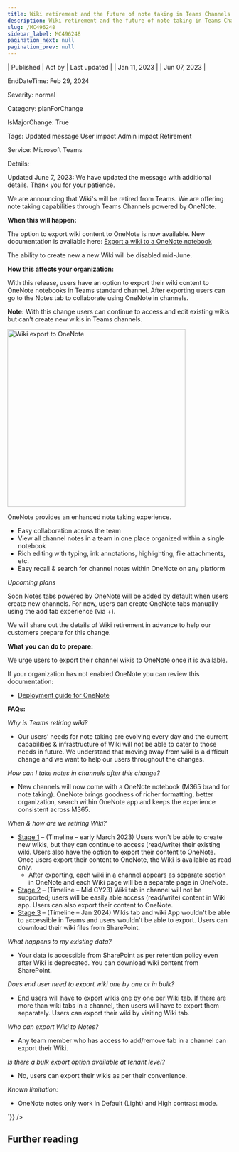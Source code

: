 ```yaml
---
title: Wiki retirement and the future of note taking in Teams Channels
description: Wiki retirement and the future of note taking in Teams Channels
slug: /MC496248
sidebar_label: MC496248
pagination_next: null
pagination_prev: null
---
```



| Published | Act by | Last updated |
| Jan 11, 2023 |  | Jun 07, 2023 |

EndDateTime: Feb 29, 2024

Severity: normal

Category: planForChange

IsMajorChange: True

Tags: Updated message User impact Admin impact Retirement

Service: Microsoft Teams

Details: 

<div dangerouslySetInnerHTML={{__html:`
<p>Updated June 7, 2023: We have updated the message with additional details. Thank you for your patience.</p><p>We are announcing that Wiki's will be retired from Teams. We are offering note taking capabilities through Teams Channels powered by OneNote.</p><p><b>When this will happen:</b> 
</p><p>The option to export wiki content to OneNote is now available. New documentation is available here: <a href="https://support.microsoft.com/en-us/office/export-a-wiki-to-a-onenote-notebook-8cd8ab0c-2314-42b0-a1d0-5c6c4c5e1547" target="_blank">Export a wiki to a OneNote notebook</a></p><p>The ability to create new a new Wiki will be disabled mid-June.</p><p><b>How this affects your organization:</b>
</p><p>With this release, users have an option to export their wiki content to OneNote notebooks in Teams standard channel. After exporting users can go to the Notes tab to collaborate using OneNote in channels. 
</p><p><b>Note:</b> With this change users can continue to access and edit existing wikis but can’t create new wikis in Teams channels.
</p><p><img src="https://img-prod-cms-rt-microsoft-com.akamaized.net/cms/api/am/imageFileData/RE5egwT?ver=2d0e&quot;" width="400" height="" alt="Wiki export to OneNote">
</p><p>OneNote provides an enhanced note taking experience. 
</p><ul><li>Easy collaboration across the team
</li><li>View all channel notes in a team in one place organized within a single notebook
</li><li>Rich editing with typing, ink annotations, highlighting, file attachments, etc.
</li><li>Easy recall &amp; search for channel notes within OneNote on any platform
</li></ul><p><i>Upcoming plans
</i></p><p>Soon Notes tabs powered by OneNote will be added by default when users create new channels. For now, users can create OneNote tabs manually using the add tab experience (via +).
</p><p>We will share out the details of Wiki retirement in advance to help our customers prepare for this change.
</p><p><b>What you can do to prepare:</b>
</p><p>We urge users to export their channel wikis to OneNote once it is available. 
</p><p>If your organization has not enabled OneNote you can review this documentation: 
</p><ul><li><a href="https://learn.microsoft.com/deployoffice/deployment-guide-onenote" target="_blank">Deployment guide for OneNote</a></li></ul><p><b>FAQs:</b></p><p><i>Why is Teams retiring wiki?</i></p><ul><li>Our users’ needs for note taking are evolving every day and the current capabilities &amp; infrastructure of Wiki will not be able to cater to those needs in future. We understand that moving away from wiki is a difficult change and we want to help our users throughout the changes.</li></ul><p><i>How can I take notes in channels after this change?</i><br></p><ul><li>New channels will now come with a OneNote notebook (M365 brand for note taking). OneNote brings goodness of richer formatting, better organization, search within OneNote app and keeps the experience consistent across M365. &nbsp;
</li></ul><p><i>When &amp; how are we retiring Wiki?</i></p><ul><li><u>Stage 1</u> – (Timeline – early March 2023) Users won't be able to create new wikis, but they can continue to access (read/write) their existing wiki. Users also have the option to export their content to OneNote. Once users export their content to OneNote, the Wiki is available as read only.&nbsp;
<ul><li>After exporting, each wiki in a channel appears as separate section in OneNote and each Wiki page will be a separate page in OneNote.&nbsp;
</li></ul></li><li><u>Stage 2</u> – (Timeline – Mid CY23) Wiki tab in channel will not be supported; users will be easily able access (read/write) content in Wiki app. Users can also export their content to OneNote.&nbsp;
</li><li><u>Stage 3</u> – (Timeline – Jan 2024) Wikis tab and wiki App wouldn't be able to accessible in Teams and users wouldn't be able to export. Users can download their wiki files from SharePoint.
</li></ul><p><i>What happens to my existing data?</i></p><ul><li>Your data is accessible from SharePoint as per retention policy even after Wiki is deprecated. You can download wiki content from SharePoint.</li></ul><p><i>Does end user need to export wiki one by one or in bulk?</i></p><ul><li>End users will have to export wikis one by one per Wiki tab. If there are more than wiki tabs in a channel, then users will have to export them separately. Users can export their wiki by visiting Wiki tab.
</li></ul><p><i>Who can export Wiki to Notes?
</i></p><ul><li>Any team member who has access to add/remove tab in a channel can export their Wiki. 
</li></ul><p><i>Is there a bulk export option available at tenant level?
</i></p><ul><li>No, users can export their wikis as per their convenience. 
</li></ul><p><i>Known limitation:</i></p><ul><li>OneNote notes only work in Default (Light) and High contrast mode.</li></ul>
`}} />

## Further reading
